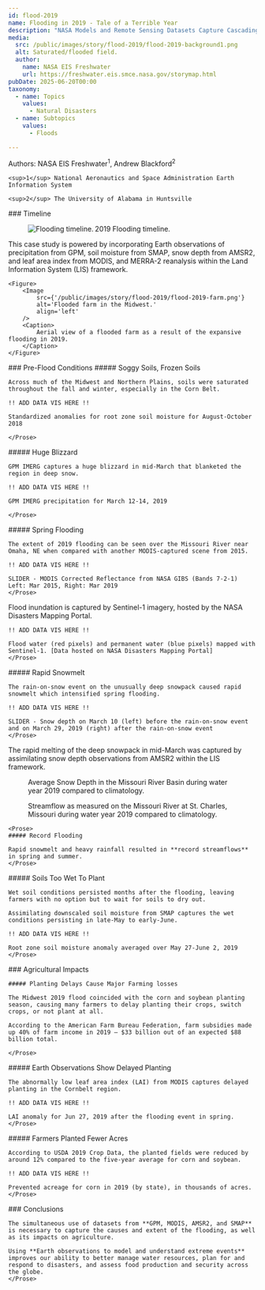 ```yaml
---
id: flood-2019
name: Flooding in 2019 - Tale of a Terrible Year
description: "NASA Models and Remote Sensing Datasets Capture Cascading Impacts on Midwest Farmers"
media:
  src: /public/images/story/flood-2019/flood-2019-background1.png
  alt: Saturated/flooded field.
  author:
    name: NASA EIS Freshwater
    url: https://freshwater.eis.smce.nasa.gov/storymap.html
pubDate: 2025-06-20T00:00
taxonomy:
  - name: Topics
    values:
      - Natural Disasters
  - name: Subtopics
    values:
      - Floods

---
```


<Block>
  <Prose>
    Authors: NASA EIS Freshwater<sup>1</sup>, Andrew Blackford<sup>2</sup>

    <sup>1</sup> National Aeronautics and Space Administration Earth Information System

    <sup>2</sup> The University of Alabama in Huntsville
  </Prose>
</Block>

<Block>
    <Prose>
    ### Timeline
    </Prose>
</Block>

<Block type='wide'>
    <Figure>
        <Image
            src={'/public/images/story/flood-2019/flood-2019-timeline.png'}
            alt='Flooding timeline.'
            align='left'
        />
        <Caption>
            2019 Flooding timeline.
        </Caption>
    </Figure>
</Block>

<Block>
    <Prose>
    This case study is powered by incorporating Earth observations of precipitation from GPM, soil moisture from SMAP, snow depth from AMSR2, and leaf area index from MODIS, and MERRA-2 reanalysis within the Land Information System (LIS) framework.
    </Prose>

    <Figure>
        <Image
            src={'/public/images/story/flood-2019/flood-2019-farm.png'}
            alt='Flooded farm in the Midwest.'
            align='left'
        />
        <Caption>
            Aerial view of a flooded farm as a result of the expansive flooding in 2019.
        </Caption>
    </Figure>
</Block>

<Block>
    <Prose>
    ### Pre-Flood Conditions
    </Prose>
</Block>

<Block>
    <Prose>
    ##### Soggy Soils, Frozen Soils

    Across much of the Midwest and Northern Plains, soils were saturated throughout the fall and winter, especially in the Corn Belt.

    !! ADD DATA VIS HERE !!

    Standardized anomalies for root zone soil moisture for August-October 2018

    </Prose>
</Block>

<Block>
    <Prose>
    ##### Huge Blizzard

    GPM IMERG captures a huge blizzard in mid-March that blanketed the region in deep snow.

    !! ADD DATA VIS HERE !!

    GPM IMERG precipitation for March 12-14, 2019 

    </Prose>
</Block>


<Block>
    <Prose>
    ##### Spring Flooding

    The extent of 2019 flooding can be seen over the Missouri River near Omaha, NE when compared with another MODIS-captured scene from 2015.

    !! ADD DATA VIS HERE !!

    SLIDER - MODIS Corrected Reflectance from NASA GIBS (Bands 7-2-1) Left: Mar 2015, Right: Mar 2019 
    </Prose>
</Block>

<Block>
    <Prose>
    Flood inundation is captured by Sentinel-1 imagery, hosted by the NASA Disasters Mapping Portal.

    !! ADD DATA VIS HERE !!

    Flood water (red pixels) and permanent water (blue pixels) mapped with Sentinel-1. [Data hosted on NASA Disasters Mapping Portal]
    </Prose>
</Block>

<Block>
    <Prose>
    ##### Rapid Snowmelt

    The rain-on-snow event on the unusually deep snowpack caused rapid snowmelt which intensified spring flooding.

    !! ADD DATA VIS HERE !!

    SLIDER - Snow depth on March 10 (left) before the rain-on-snow event and on March 29, 2019 (right) after the rain-on-snow event
    </Prose>
</Block>

<Block>
    <Prose>
    The rapid melting of the deep snowpack in mid-March was captured by assimilating snow depth observations from AMSR2 within the LIS framework.
    </Prose>

  <Figure>
    <Chart
      dataPath="/public/charts/story/flood-2019-snow-depth.csv"
      dateFormat="%m/%d/%y"
      idKey='Source' 
      xKey='DateTime' 
      yKey='Snow Depth (m)' 
      yAxisLabel='Snow Depth (m)'
    />
    <Caption 
      attrAuthor='NASA' 
      attrUrl='https://nasa.gov/'
    >
    Average Snow Depth in the Missouri River Basin during water year 2019 compared to climatology.  
    </Caption> 
  </Figure>
</Block>

<Block>
  <Figure>
    <Chart
      dataPath="/public/charts/story/flood-2019-streamflow.csv"
      dateFormat="%m/%d/%y"
      idKey='Source' 
      xKey='DateTime' 
      yKey='Streamflow' 
      yAxisLabel='Streamflow (cumecs)'
    />
    <Caption 
      attrAuthor='NASA' 
      attrUrl='https://nasa.gov/'
    >
    Streamflow as measured on the Missouri River at St. Charles, Missouri during water year 2019 compared to climatology.  
    </Caption> 
  </Figure>
  
    <Prose>
    ##### Record Flooding

    Rapid snowmelt and heavy rainfall resulted in **record streamflows** in spring and summer.
    </Prose>
</Block>

<Block>
    <Prose>
    ##### Soils Too Wet To Plant

    Wet soil conditions persisted months after the flooding, leaving farmers with no option but to wait for soils to dry out.
    
    Assimilating downscaled soil moisture from SMAP captures the wet conditions persisting in late-May to early-June.

    !! ADD DATA VIS HERE !!

    Root zone soil moisture anomaly averaged over May 27-June 2, 2019
    </Prose>
</Block>

<Block>
    <Prose>
    ### Agricultural Impacts

    ##### Planting Delays Cause Major Farming losses

    The Midwest 2019 flood coincided with the corn and soybean planting season, causing many farmers to delay planting their crops, switch crops, or not plant at all.

    According to the American Farm Bureau Federation, farm subsidies made up 40% of farm income in 2019 — $33 billion out of an expected $88 billion total.

    </Prose>
</Block>


<Block>
    <Prose>
    ##### Earth Observations Show Delayed Planting

    The abnormally low leaf area index (LAI) from MODIS captures delayed planting in the Cornbelt region.

    !! ADD DATA VIS HERE !!

    LAI anomaly for Jun 27, 2019 after the flooding event in spring.
    </Prose>
</Block>

<Block>
    <Prose>
    ##### Farmers Planted Fewer Acres

    According to USDA 2019 Crop Data, the planted fields were reduced by around 12% compared to the five-year average for corn and soybean.

    !! ADD DATA VIS HERE !!

    Prevented acreage for corn in 2019 (by state), in thousands of acres. 
    </Prose>
</Block>

<Block>
    <Prose>
    ### Conclusions

    The simultaneous use of datasets from **GPM, MODIS, AMSR2, and SMAP** is necessary to capture the causes and extent of the flooding, as well as its impacts on agriculture.
    
    Using **Earth observations to model and understand extreme events** improves our ability to better manage water resources, plan for and respond to disasters, and assess food production and security across the globe.
    </Prose>
</Block>